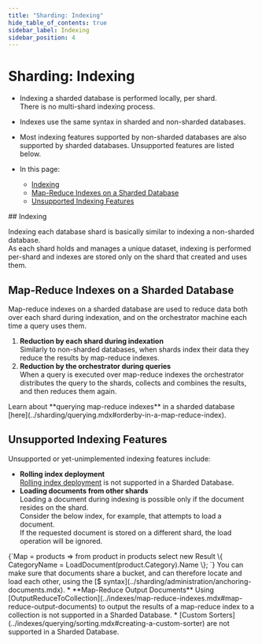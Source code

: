 ```yaml
---
title: "Sharding: Indexing"
hide_table_of_contents: true
sidebar_label: Indexing
sidebar_position: 4
---
```



# Sharding: Indexing
<Admonition type="note" title="">

* Indexing a sharded database is performed locally, per shard.  
  There is no multi-shard indexing process.  

* Indexes use the same syntax in sharded and non-sharded databases.  

* Most indexing features supported by non-sharded databases 
  are also supported by sharded databases. Unsupported features are listed below.  

* In this page:  
  * [Indexing](../sharding/indexing.mdx#indexing)  
  * [Map-Reduce Indexes on a Sharded Database](../sharding/indexing.mdx#map-reduce-indexes-on-a-sharded-database)  
  * [Unsupported Indexing Features](../sharding/indexing.mdx#unsupported-indexing-features)  

</Admonition>
## Indexing

Indexing each database shard is basically similar to indexing a non-sharded database.  
As each shard holds and manages a unique dataset, indexing is performed 
per-shard and indexes are stored only on the shard that created and uses them.  

## Map-Reduce Indexes on a Sharded Database

Map-reduce indexes on a sharded database are used to reduce data both over each 
shard during indexation, and on the orchestrator machine each time a query uses them.  

1. **Reduction by each shard during indexation**  
   Similarly to non-sharded databases, when shards index their data they reduce 
   the results by map-reduce indexes.  
2. **Reduction by the orchestrator during queries**  
   When a query is executed over map-reduce indexes the orchestrator 
   distributes the query to the shards, collects and combines the results, 
   and then reduces them again.  
  
<Admonition type="note" title="">
Learn about **querying map-reduce indexes** in a sharded database [here](../sharding/querying.mdx#orderby-in-a-map-reduce-index).  
</Admonition>

## Unsupported Indexing Features

Unsupported or yet-unimplemented indexing features include: 

* **Rolling index deployment**  
  [Rolling index deployment](../indexes/rolling-index-deployment.mdx) 
  is not supported in a Sharded Database.  
* **Loading documents from other shards**  
  Loading a document during indexing is possible only if the document 
  resides on the shard.  
  Consider the below index, for example, that attempts to load a document.  
  If the requested document is stored on a different shard, the load operation 
  will be ignored.  
<TabItem value="csharp" label="csharp">
<CodeBlock language="csharp">
{`Map = products => from product in products
                        select new Result
                        \{
                            CategoryName = LoadDocument<Category>(product.Category).Name
                        \};
`}
</CodeBlock>
</TabItem>
  <Admonition type="note" title="">
  You can make sure that documents share a bucket, and 
  can therefore locate and load each other, using the 
  [$ syntax](../sharding/administration/anchoring-documents.mdx).  
  </Admonition>
* **Map-Reduce Output Documents**  
  Using [OutputReduceToCollection](../indexes/map-reduce-indexes.mdx#map-reduce-output-documents) 
  to output the results of a map-reduce index to a collection 
  is not supported in a Sharded Database.  
* [Custom Sorters](../indexes/querying/sorting.mdx#creating-a-custom-sorter) 
  are not supported in a Sharded Database.  







